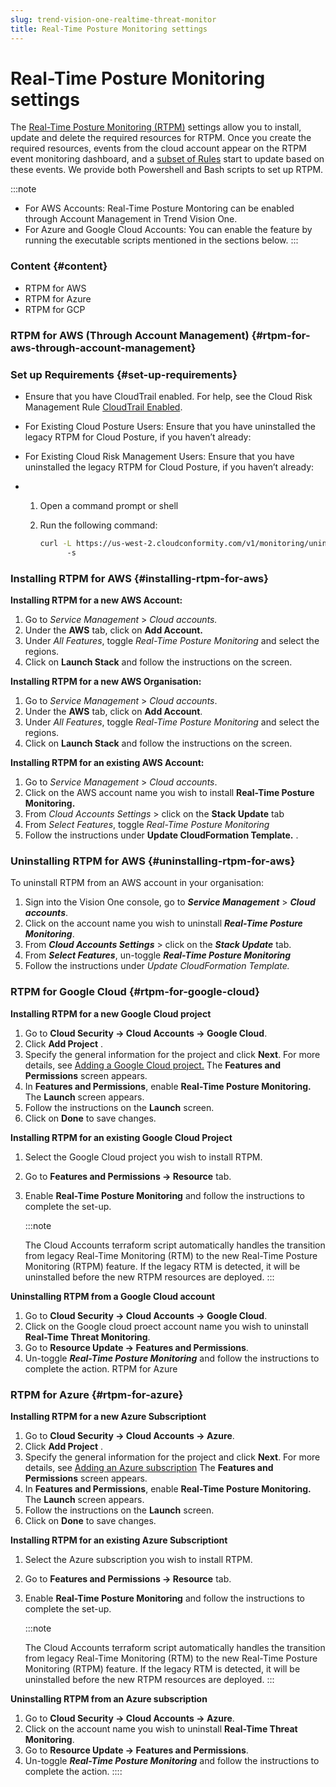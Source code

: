 ```yaml
---
slug: trend-vision-one-realtime-threat-monitor
title: Real-Time Posture Monitoring settings
---
```

# Real-Time Posture Monitoring settings

The [Real-Time Posture Monitoring (RTPM)](https://docs.trendmicro.com/en-us/documentation/article/trend-micro-cloud-one-conformity-real-time-threat-monitoring) settings allow you to install, update and delete the required resources for RTPM. Once you create the required resources, events from the cloud account appear on the RTPM event monitoring dashboard, and a [subset of Rules](https://docs.trendmicro.com/en-us/documentation/article/trend-micro-cloud-one-conformity-rules) start to update based on these events. We provide both Powershell and Bash scripts to set up RTPM.

:::note

- For AWS Accounts: Real-Time Posture Montoring can be enabled through Account Management in Trend Vision One.
- For Azure and Google Cloud Accounts: You can enable the feature by running the executable scripts mentioned in the sections below.
:::

### Content {#content}

- RTPM for AWS
- RTPM for Azure
- RTPM for GCP

### RTPM for AWS (Through Account Management) {#rtpm-for-aws-through-account-management}

### Set up Requirements {#set-up-requirements}

- Ensure that you have CloudTrail enabled. For help, see the Cloud Risk Management Rule [CloudTrail Enabled](https://www.trendmicro.com/cloudoneconformity/knowledge-base/aws/CloudTrail/cloudtrail-enabled.mdx).

- For Existing Cloud Posture Users: Ensure that you have uninstalled the legacy RTPM for Cloud Posture, if you haven’t already:

- For Existing Cloud Risk Management Users: Ensure that you have uninstalled the legacy RTPM for Cloud Posture, if you haven’t already:

- 1.  Open a command prompt or shell

  2.  Run the following command:

      ```bash
      curl -L https://us-west-2.cloudconformity.com/v1/monitoring/uninstall.sh | bash
            -s
      ```

### Installing RTPM for AWS {#installing-rtpm-for-aws}

**Installing RTPM for a new AWS Account:**

1.  Go to *Service Management* \> *Cloud accounts.*
2.  Under the **AWS** tab, click on **Add Account.**
3.  Under *All Features*, toggle *Real-Time Posture Monitoring* and select the regions.
4.  Click on **Launch Stack** and follow the instructions on the screen.

**Installing RTPM for a new AWS Organisation:**

1.  Go to *Service Management* \> *Cloud accounts*.
2.  Under the **AWS** tab, click on **Add Account**.
3.  Under *All Features*, toggle *Real-Time Posture Monitoring* and select the regions.
4.  Click on **Launch Stack** and follow the instructions on the screen.

**Installing RTPM for an existing AWS Account:**

1.  Go to *Service Management* \> *Cloud accounts*.
2.  Click on the AWS account name you wish to install **Real-Time Posture Monitoring.**
3.  From *Cloud Accounts Settings* \> click on the **Stack Update** tab
4.  From *Select Features*, toggle *Real-Time Posture Monitoring*
5.  Follow the instructions under **Update CloudFormation Template.** .

### Uninstalling RTPM for AWS {#uninstalling-rtpm-for-aws}

To uninstall RTPM from an AWS account in your organisation:

1.  Sign into the Vision One console, go to ***Service Management*** \> ***Cloud accounts***.
2.  Click on the account name you wish to uninstall ***Real-Time Posture Monitoring***.
3.  From ***Cloud Accounts Settings*** \> click on the ***Stack Update*** tab.
4.  From ***Select Features***, un-toggle ***Real-Time Posture Monitoring***
5.  Follow the instructions under *Update CloudFormation Template.*

### RTPM for Google Cloud {#rtpm-for-google-cloud}

**Installing RTPM for a new Google Cloud project**

1.  Go to **Cloud Security → Cloud Accounts → Google Cloud**.
2.  Click **Add Project** .
3.  Specify the general information for the project and click **Next**. For more details, see [Adding a Google Cloud project.](adding-google-cloud-project.mdx) The **Features and Permissions** screen appears.
4.  In **Features and Permissions**, enable **Real-Time Posture Monitoring.** The **Launch** screen appears.
5.  Follow the instructions on the **Launch** screen.
6.  Click on **Done** to save changes.

**Installing RTPM for an existing Google Cloud Project**

1.  Select the Google Cloud project you wish to install RTPM.
2.  Go to **Features and Permissions → Resource** tab.
3.  Enable **Real-Time Posture Monitoring** and follow the instructions to complete the set-up.

    :::note

    The Cloud Accounts terraform script automatically handles the transition from legacy Real-Time Monitoring (RTM) to the new Real-Time Posture Monitoring (RTPM) feature. If the legacy RTM is detected, it will be uninstalled before the new RTPM resources are deployed.
    :::

**Uninstalling RTPM from a Google Cloud account**

1.  Go to **Cloud Security → Cloud Accounts → Google Cloud**.
2.  Click on the Google cloud proect account name you wish to uninstall **Real-Time Threat Monitoring**.
3.  Go to **Resource Update → Features and Permissions**.
4.  Un-toggle ***Real-Time Posture Monitoring*** and follow the instructions to complete the action. RTPM for Azure

### RTPM for Azure {#rtpm-for-azure}

**Installing RTPM for a new Azure Subscriptiont**

1.  Go to **Cloud Security → Cloud Accounts → Azure**.
2.  Click **Add Project** .
3.  Specify the general information for the project and click **Next**. For more details, see [Adding an Azure subscription](adding-azure-subscription.mdx) The **Features and Permissions** screen appears.
4.  In **Features and Permissions**, enable **Real-Time Posture Monitoring.** The **Launch** screen appears.
5.  Follow the instructions on the **Launch** screen.
6.  Click on **Done** to save changes.

**Installing RTPM for an existing Azure Subscriptiont**

1.  Select the Azure subscription you wish to install RTPM.
2.  Go to **Features and Permissions → Resource** tab.
3.  Enable **Real-Time Posture Monitoring** and follow the instructions to complete the set-up.

    :::note

    The Cloud Accounts terraform script automatically handles the transition from legacy Real-Time Monitoring (RTM) to the new Real-Time Posture Monitoring (RTPM) feature. If the legacy RTM is detected, it will be uninstalled before the new RTPM resources are deployed.
    :::

**Uninstalling RTPM from an Azure subscription**

1.  Go to **Cloud Security → Cloud Accounts → Azure**.
2.  Click on the account name you wish to uninstall **Real-Time Threat Monitoring**.
3.  Go to **Resource Update → Features and Permissions**.
4.  Un-toggle ***Real-Time Posture Monitoring*** and follow the instructions to complete the action.
::::
